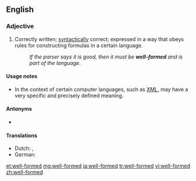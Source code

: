 ==English==

===Adjective===
{{en-adj|head=[[well]]-[[formed]]|-}}

# {{context|linguistics|computing|lang=en}} Correctly written; [[syntactically]] correct; expressed in a way that obeys rules for constructing formulas in a certain language.
#: ''If the parser says it is good, then it must be '''well-formed''' and is part of the language.''

====Usage notes====
* In the context of certain computer languages, such as [[XML]], {{term||well-formed}} may have a very specific and precisely defined meaning.

====Antonyms====

* {{l|en|ill-formed}}

====Translations====
{{trans-top|syntactically correct}}
* Dutch: {{t|nl|welgevormd}}, {{t+|nl|goed}} {{t+|nl|gevormd}}
* German: {{t+|de|wohlgeformt}}
{{trans-mid}}
{{trans-bottom}}

[[et:well-formed]]
[[mg:well-formed]]
[[ja:well-formed]]
[[tr:well-formed]]
[[vi:well-formed]]
[[zh:well-formed]]
